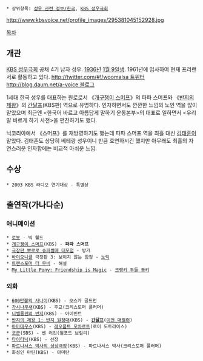  * 상위항목: [[성우 관련 정보/한국]], [[KBS 성우극회]]

http://www.kbsvoice.net/profile_images/295381045152928.jpg

[[목차]]
== 개관 ==
[[KBS 성우극회]] 공채 4기 남자 성우. [[1936년]] [[1월 9일]]생. 1961년에 입사하여 현재 프리랜서로 활동하고 있다. [[http://twitter.com/#!/woomalsa 트위터]] [[http://blog.daum.net/a-voice 블로그]]

1세대 한국 성우를 대표하는 원로로서 《[[스머프|개구쟁이 스머프]]》의 파파 스머프와 《[[반지의 제왕]]》의 [[간달프]](KBS판) 역으로 유명하다. 인자하면서도 깐깐한 느낌의 노인 역을 많이 맡았으며 최근엔 <한국어 바르고 아름답게 말하기 운동본부>의 대표로 일하면서 <우리말 바르게 하기 사전>을 편찬하기도 했다. 

닉코리아에서 《스머프》를 재방영하기도 했는데 파파 스머프 역을 최흘 대신 [[김태훈#s-3|김태훈]]이 맡았다. 김태훈도 상당히 베테랑 성우이니 만큼 호연하시긴 했지만 아무래도 최흘의 자연스러운 인자함에는 비교적 아쉬운 느낌.

== 수상 ==
 * 2003 KBS 라디오 연기대상 - 특별상

== 출연작(가나다순) ==
=== 애니메이션 ===
 * [[로봇]] - 빅 웰드 
 * [[스머프|개구쟁이 스머프]](KBS) - '''파파 스머프'''
 * [[뽀롱뽀롱 뽀로로|극장판 뽀로로 슈퍼썰매 대모험]] - 방가
 * [[바이오니클]] 극장판 3: 보이지 않는 함정 - [[노릭]]
 * [[트랜스포머 더 무비]] - 해설
 * [[My Little Pony: Friendship is Magic]] - [[My Little Pony: Friendship is Magic/일회성 캐릭터/시즌 2#s-5|크랭키 두들 동키]]

=== 외화 ===
 * [[600만불의 사나이]](KBS) - 오스카 골드먼
 * [[가시나무새(소설)|가시나무새]](KBS) - 주교(크리스토퍼 플러머)
 * [[니벨룽의 반지|니벨룽겐의 반지]](KBS) - 아이빈트
 * [[반지의 제왕/영화|반지의 제왕 1: 반지 원정대]](KBS) - '''[[간달프]]'''([[이언 매켈런]])
 * [[아마데우스(영화)|아마데우스]](KBS) - [[레오폴트 모차르트]](로이 도트라이스)
 * [[코쿤#s-4|코쿤]](SBS) - 벤 러킷(윌포드 브림리)
 * [[타이타닉(영화)|타이타닉]](KBS) - 선장
 * [[파르나서스 박사의 상상극장]](KBS) - 파르나서스 박사(크리스토퍼 플러머)
 * 화성인 마틴(KBS) - 아미탄
